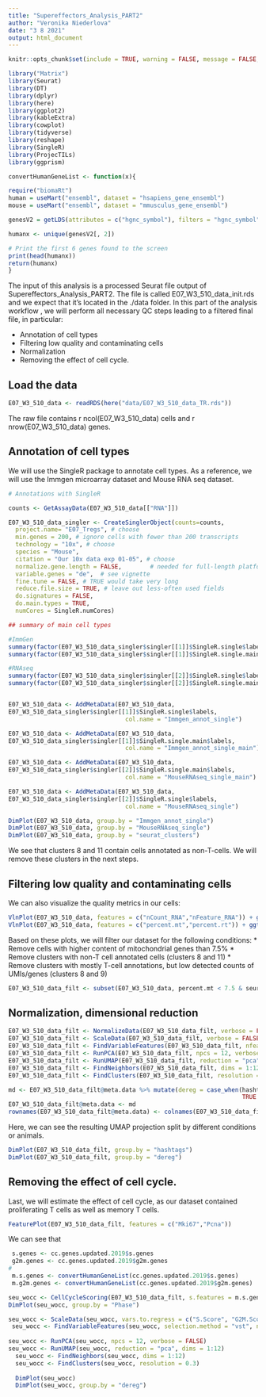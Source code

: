 ```yaml
---
title: "Supereffectors_Analysis_PART2"
author: "Veronika Niederlova"
date: "3 8 2021"
output: html_document
---
```


```r

knitr::opts_chunk$set(include = TRUE, warning = FALSE, message = FALSE, error = TRUE, cache = TRUE)

library("Matrix")
library(Seurat)
library(DT)
library(dplyr)
library(here)
library(ggplot2)
library(kableExtra)
library(cowplot)
library(tidyverse)
library(reshape)
library(SingleR)
library(ProjecTILs)
library(ggprism)

convertHumanGeneList <- function(x){

require("biomaRt")
human = useMart("ensembl", dataset = "hsapiens_gene_ensembl")
mouse = useMart("ensembl", dataset = "mmusculus_gene_ensembl")

genesV2 = getLDS(attributes = c("hgnc_symbol"), filters = "hgnc_symbol", values = x , mart = human, attributesL = c("mgi_symbol"), martL = mouse, uniqueRows=T)

humanx <- unique(genesV2[, 2])

# Print the first 6 genes found to the screen
print(head(humanx))
return(humanx)
}

```

The input of this analysis is a processed Seurat file output of Supereffectors_Analysis_PART2. The file is called E07_W3_510_data_init.rds and we expect that it's located in the ./data folder. In this part of the analysis workflow , we will perform all necessary QC steps leading to a filtered final file, in particular:

* Annotation of cell types
* Filtering low quality and contaminating cells
* Normalization
* Removing the effect of cell cycle.

## Load the data


```r
E07_W3_510_data <- readRDS(here("data/E07_W3_510_data_TR.rds"))

```

The raw file contains r ncol(E07_W3_510_data) cells and r nrow(E07_W3_510_data) genes.

## Annotation of cell types

We will use the SingleR package to annotate cell types. As a reference, we will use the Immgen microarray dataset and Mouse RNA seq dataset.

```r
# Annotations with SingleR

counts <- GetAssayData(E07_W3_510_data[["RNA"]])

E07_W3_510_data_singler <- CreateSinglerObject(counts=counts,
  project.name= "E07_Tregs", # choose
  min.genes = 200, # ignore cells with fewer than 200 transcripts
  technology = "10x", # choose
  species = "Mouse",
  citation = "Our 10x data exp 01-05", # choose
  normalize.gene.length = FALSE,        # needed for full-length platforms (e.g. smartseq)
  variable.genes = "de",  # see vignette
  fine.tune = FALSE, # TRUE would take very long
  reduce.file.size = TRUE, # leave out less-often used fields 
  do.signatures = FALSE,
  do.main.types = TRUE,
  numCores = SingleR.numCores)

## summary of main cell types

#ImmGen
summary(factor(E07_W3_510_data_singler$singler[[1]]$SingleR.single$labels))
summary(factor(E07_W3_510_data_singler$singler[[1]]$SingleR.single.main$labels))

#RNAseq
summary(factor(E07_W3_510_data_singler$singler[[2]]$SingleR.single$labels))
summary(factor(E07_W3_510_data_singler$singler[[2]]$SingleR.single.main$labels))


E07_W3_510_data <- AddMetaData(E07_W3_510_data,
E07_W3_510_data_singler$singler[[1]]$SingleR.single$labels,
                                 col.name = "Immgen_annot_single")

E07_W3_510_data <- AddMetaData(E07_W3_510_data,
E07_W3_510_data_singler$singler[[1]]$SingleR.single.main$labels,
                                 col.name = "Immgen_annot_single_main")

E07_W3_510_data <- AddMetaData(E07_W3_510_data,
E07_W3_510_data_singler$singler[[2]]$SingleR.single.main$labels,
                                 col.name = "MouseRNAseq_single_main")

E07_W3_510_data <- AddMetaData(E07_W3_510_data,
E07_W3_510_data_singler$singler[[2]]$SingleR.single$labels,
                                 col.name = "MouseRNAseq_single")
```


```r
DimPlot(E07_W3_510_data, group.by = "Immgen_annot_single")
DimPlot(E07_W3_510_data, group.by = "MouseRNAseq_single")
DimPlot(E07_W3_510_data, group.by = "seurat_clusters")
```

We see that clusters 8 and 11 contain cells annotated as non-T-cells. We will remove these clusters in the next steps.

## Filtering low quality and contaminating cells

We can also visualize the quality metrics in our cells:

```r

VlnPlot(E07_W3_510_data, features = c("nCount_RNA","nFeature_RNA")) + ggtitle("Counts of reads and counts of detected genes per cell")
VlnPlot(E07_W3_510_data, features = c("percent.mt","percent.rt")) + ggtitle("Percentage of mitochondrial and ribosomal genes")

```

Based on these plots, we will filter our dataset for the following conditions:
* Remove cells with higher content of mitochondrial genes than 7.5%
* Remove clusters with non-T cell annotated cells (clusters 8 and 11)
* Remove clusters with mostly T-cell annotations, but low detected counts of UMIs/genes (clusters 8 and 9)


```r
E07_W3_510_data_filt <- subset(E07_W3_510_data, percent.mt < 7.5 & seurat_clusters %in% c(0:7,10))
```

## Normalization, dimensional reduction


```r
E07_W3_510_data_filt <- NormalizeData(E07_W3_510_data_filt, verbose = FALSE)
E07_W3_510_data_filt <- ScaleData(E07_W3_510_data_filt, verbose = FALSE)
E07_W3_510_data_filt <- FindVariableFeatures(E07_W3_510_data_filt, nfeatures = 1000, verbose = FALSE)
E07_W3_510_data_filt <- RunPCA(E07_W3_510_data_filt, npcs = 12, verbose = FALSE)
E07_W3_510_data_filt <- RunUMAP(E07_W3_510_data_filt, reduction = "pca", dims = 1:12)
E07_W3_510_data_filt <- FindNeighbors(E07_W3_510_data_filt, dims = 1:12)
E07_W3_510_data_filt <- FindClusters(E07_W3_510_data_filt, resolution = 0.3)

md <- E07_W3_510_data_filt@meta.data %>% mutate(dereg = case_when(hashtags %in% c("Mouse_Hashtag_5","Mouse_Hashtag_6","Mouse_Hashtag_7") ~ "DEREG-",
                                                                  TRUE ~ "DEREG+"))
E07_W3_510_data_filt@meta.data <- md
rownames(E07_W3_510_data_filt@meta.data) <- colnames(E07_W3_510_data_filt)
```

Here, we can see the resulting UMAP projection split by different conditions or animals.

```r

DimPlot(E07_W3_510_data_filt, group.by = "hashtags")
DimPlot(E07_W3_510_data_filt, group.by = "dereg")

```



## Removing the effect of cell cycle.

Last, we will estimate the effect of cell cycle, as our dataset contained proliferating T cells as well as memory T cells.


```r
FeaturePlot(E07_W3_510_data_filt, features = c("Mki67","Pcna"))
```

We can see that 
```r
 s.genes <- cc.genes.updated.2019$s.genes
 g2m.genes <- cc.genes.updated.2019$g2m.genes
# 
 m.s.genes <- convertHumanGeneList(cc.genes.updated.2019$s.genes)
 m.g2m.genes <- convertHumanGeneList(cc.genes.updated.2019$g2m.genes)

seu_wocc <- CellCycleScoring(E07_W3_510_data_filt, s.features = m.s.genes, g2m.features = m.g2m.genes, set.ident = TRUE)
DimPlot(seu_wocc, group.by = "Phase")

seu_wocc <- ScaleData(seu_wocc, vars.to.regress = c("S.Score", "G2M.Score"), features = rownames(seu_wocc))
 seu_wocc <- FindVariableFeatures(seu_wocc, selection.method = "vst", nfeatures = 800,verbose = FALSE)
  
seu_wocc <- RunPCA(seu_wocc, npcs = 12, verbose = FALSE)
seu_wocc <- RunUMAP(seu_wocc, reduction = "pca", dims = 1:12)
  seu_wocc <- FindNeighbors(seu_wocc, dims = 1:12)
  seu_wocc <- FindClusters(seu_wocc, resolution = 0.3)
  
  DimPlot(seu_wocc)
  DimPlot(seu_wocc, group.by = "dereg")
```


